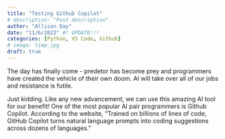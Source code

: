 ```yaml
---
title: "Testing Github Copilot"
# description: "Post description"
author: "Allison Day"
date: "11/6/2022" #! UPDATE!!!
categories: [Python, VS Code, Github]
# image: timp.jpg
draft: true
---
```


The day has finally come - predetor has become prey and programmers have created the vehicle of their own doom. AI will take over all of our jobs and resistance is futile.

Just kidding. Like any new advancement, we can use this amazing AI tool for our benefit! One of the most popular AI pair programmers is Github Copilot. According to the website, "Trained on billions of lines of code, GitHub Copilot turns natural language prompts into coding suggestions across dozens of languages."